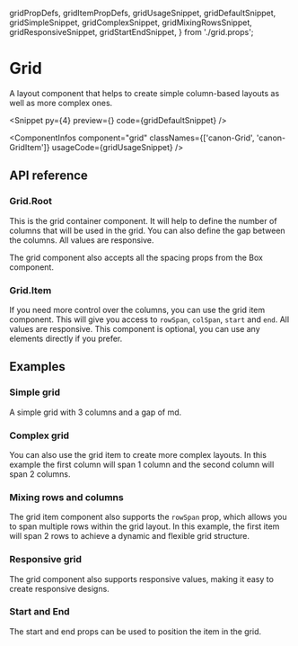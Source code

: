   gridPropDefs,
  gridItemPropDefs,
  gridUsageSnippet,
  gridDefaultSnippet,
  gridSimpleSnippet,
  gridComplexSnippet,
  gridMixingRowsSnippet,
  gridResponsiveSnippet,
  gridStartEndSnippet,
} from './grid.props';

# Grid

A layout component that helps to create simple column-based layouts as well as
more complex ones.

<Snippet
  py={4}
  preview={<GridSnippet story="Default" />}
  code={gridDefaultSnippet}
/>

<ComponentInfos
  component="grid"
  classNames={['canon-Grid', 'canon-GridItem']}
  usageCode={gridUsageSnippet}
/>

## API reference

### Grid.Root

This is the grid container component. It will help to define the number of
columns that will be used in the grid. You can also define the gap between the
columns. All values are responsive.

<PropsTable data={gridPropDefs} />

The grid component also accepts all the spacing props from the Box component.

<PropsTable data={spacingPropDefs} />

### Grid.Item

If you need more control over the columns, you can use the grid item
component. This will give you access to `rowSpan`, `colSpan`, `start` and
`end`. All values are responsive. This component is optional, you can use any
elements directly if you prefer.

<PropsTable data={gridItemPropDefs} />

## Examples

### Simple grid

A simple grid with 3 columns and a gap of md.

<CodeBlock code={gridSimpleSnippet} />

### Complex grid

You can also use the grid item to create more complex layouts. In this example
the first column will span 1 column and the second column will span 2 columns.

<CodeBlock code={gridComplexSnippet} />

### Mixing rows and columns

The grid item component also supports the `rowSpan` prop, which allows you to
span multiple rows within the grid layout. In this example, the first item
will span 2 rows to achieve a dynamic and flexible grid structure.

<CodeBlock code={gridMixingRowsSnippet} />

### Responsive grid

The grid component also supports responsive values, making it easy to create
responsive designs.

<CodeBlock code={gridResponsiveSnippet} />

### Start and End

The start and end props can be used to position the item in the grid.

<CodeBlock code={gridStartEndSnippet} />
